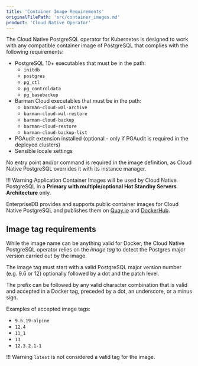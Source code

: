 ```yaml
---
title: 'Container Image Requirements'
originalFilePath: 'src/container_images.md'
product: 'Cloud Native Operator'
---
```


The Cloud Native PostgreSQL operator for Kubernetes is designed to
work with any compatible container image of PostgreSQL that complies
with the following requirements:

-   PostgreSQL 10+ executables that must be in the path:
    -   `initdb`
    -   `postgres`
    -   `pg_ctl`
    -   `pg_controldata`
    -   `pg_basebackup`
-   Barman Cloud executables that must be in the path:
    -   `barman-cloud-wal-archive`
    -   `barman-cloud-wal-restore`
    -   `barman-cloud-backup`
    -   `barman-cloud-restore`
    -   `barman-cloud-backup-list`
-   PGAudit extension installed (optional - only if PGAudit is required
    in the deployed clusters)
-   Sensible locale settings

No entry point and/or command is required in the image definition, as Cloud
Native PostgreSQL overrides it with its instance manager.

!!! Warning
    Application Container Images will be used by Cloud Native PostgreSQL
    in a **Primary with multiple/optional Hot Standby Servers Architecture**
    only.

EnterpriseDB provides and supports public container images for Cloud Native
PostgreSQL and publishes them on
[Quay.io](https://quay.io/repository/enterprisedb/postgresql) and
[DockerHub](https://hub.docker.com/r/enterprisedb/postgresql).

## Image tag requirements

While the image name can be anything valid for Docker, the Cloud Native
PostgreSQL operator relies on the *image tag* to detect the Postgres major
version carried out by the image.

The image tag must start with a valid PostgreSQL major version number (e.g. 9.6
or 12) optionally followed by a dot and the patch level.

The prefix can be followed by any valid character combination that is valid and
accepted in a Docker tag, preceded by a dot, an underscore, or a minus sign.

Examples of accepted image tags:

-   `9.6.19-alpine`
-   `12.4`
-   `11_1`
-   `13`
-   `12.3.2.1-1`

!!! Warning
    `latest` is not considered a valid tag for the image.